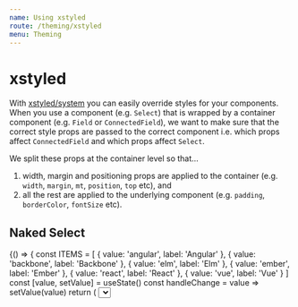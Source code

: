 ```yaml
---
name: Using xstyled
route: /theming/xstyled
menu: Theming
---
```



# xstyled

With [xstyled/system](https://xstyled.dev/docs/style-props/) you can easily override styles for your components. When you use a component (e.g. `Select`) that is wrapped by a container component (e.g. `Field` or `ConnectedField`), we want to make sure that the correct style props are passed to the correct component i.e. which props affect `ConnectedField` and which props affect `Select`.

We split these props at the container level so that…

1. width, margin and positioning props are applied to the container (e.g. `width`, `margin`, `mt`, `position`, `top` etc), and
2. all the rest are applied to the underlying component (e.g. `padding`, `borderColor`, `fontSize` etc).

## Naked Select

<Playground>
  {() => {
    const ITEMS = [
      { value: 'angular', label: 'Angular' },
      { value: 'backbone', label: 'Backbone' },
      { value: 'elm', label: 'Elm' },
      { value: 'ember', label: 'Ember' },
      { value: 'react', label: 'React' },
      { value: 'vue', label: 'Vue' }
    ]
    const [value, setValue] = useState()
    const handleChange = value => setValue(value)
    return (
      <Select
        options={ITEMS}
        name="default"
        onChange={handleChange}
        value={value}
        label="JS Library"
        mt={50}
        width={150}
        height="auto"
        borderColor="papayaWhip"
        borderWidth={2}
        borderRadius={15}
        padding={50}
      />
    )
  }}
</Playground>

## Connected Select

<Playground>
  {() => {
    // Data
    const networks = [
      { value: 'behance', label: 'Behance' },
      { value: 'dribbble', label: 'Dribbble' },
      { value: 'facebook', label: 'Facebook' },
      { value: 'github', label: 'Github' },
      { value: 'instagram', label: 'Instagram' },
      { value: 'linkedin', label: 'Linkedin' },
      { value: 'stackoverflow', label: 'Stack Overflow' },
      { value: 'twitter', label: 'Twitter' },
      { value: 'xing', label: 'Xing' },
      { value: 'youtube', label: 'Youtube' }
    ]
    // Render
    return (
      <FinalForm
        initialValues={{}}
        onSubmit={console.debug}
        validate={values => {
          let errors = {}
          if (!values.lastName) {
            errors.lastName = 'Required'
          }
          return errors
        }}
        render={({ form, handleSubmit, values }) => {
          return (
            <form onSubmit={handleSubmit}>
              <ConnectedField
                name="network"
                component={Select}
                options={networks}
                label="Social network"
                placeholder="Choose network"
                mt={50}
                width={150}
                height="auto"
                borderColor="papayaWhip"
                borderWidth={2}
                borderRadius={15}
                padding={50}
              />
            </form>
          )
        }}
      />
    )
  }}
</Playground>

## Field Select

<Playground>
  {() => (
    <Field
      name="cakes"
      placeholder="Placeholder"
      component={Select}
      label="Label"
      onChange={() => {}}
      options={[
        { value: 'carrot', label: 'Carrot' },
        { value: 'madeleine', label: 'Madeleine (made with farm-fresh eggs)' },
        { value: 'pumpkin', label: 'Pumpkin' }
      ]}
      mt={50}
      width={150}
      height="auto"
      borderColor="papayaWhip"
      borderWidth={2}
      borderRadius={15}
      padding={50}
    />
  )}
</Playground>
